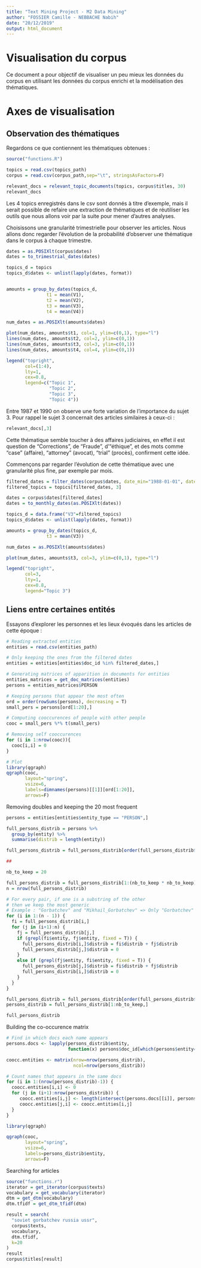 ```yaml
---
title: "Text Mining Project - M2 Data Mining"
author: "FOSSIER Camille - NEBBACHE Nabih"
date: "20/12/2019"
output: html_document
---
```


# Visualisation du corpus

Ce document a pour objectif de visualiser un peu mieux les données du corpus en
utilisant les données du corpus enrichi et la modélisation des thématiques.

# Axes de visualisation

## Observation des thématiques

Regardons ce que contiennent les thématiques obtenues :

```r
source("functions.R")

topics = read.csv(topics_path)
corpus = read.csv(corpus_path,sep="\t", stringsAsFactors=F)

relevant_docs = relevant_topic_documents(topics, corpus$titles, 30)
relevant_docs
```

Les 4 topics enregistrés dans le csv sont donnés à titre d'exemple, mais il serait possible de refaire une extraction de thématiques
et de réutiliser les outils que nous allons voir par la suite pour mener d'autres analyses.

Choisissons une granularité trimestrielle pour observer les articles. Nous allons donc regarder l'évolution de la
probabilité d'observer une thématique dans le corpus à chaque trimestre. 

```r
dates = as.POSIXlt(corpus$dates)
dates = to_trimestrial_dates(dates)

topics_d = topics
topics_d$dates <- unlist(lapply(dates, format))


amounts = group_by_dates(topics_d,
               t1 = mean(V1),
               t2 = mean(V2),
               t3 = mean(V3),
               t4 = mean(V4))

num_dates = as.POSIXlt(amounts$dates)

plot(num_dates, amounts$t1, col=1, ylim=c(0,1), type="l")
lines(num_dates, amounts$t2, col=2, ylim=c(0,1))
lines(num_dates, amounts$t3, col=3, ylim=c(0,1))
lines(num_dates, amounts$t4, col=4, ylim=c(0,1))

legend("topright",
       col=(1:4),
       lty=1,
       cex=0.8,
       legend=c("Topic 1",
                "Topic 2",
                "Topic 3",
                "Topic 4"))

```

Entre 1987 et 1990 on observe une forte variation de l'importance du sujet 3. Pour rappel le sujet 3 concernait
des articles similaires à ceux-ci :

```r
relevant_docs[,3]
```

Cette thématique semble toucher à des affaires judiciaires, en effet il est question de "Corrections", de "Fraude", d'"éthique",
et des mots comme "case" (affaire), "attorney" (avocat), "trial" (procès), confirment cette idée.

Commençons par regarder l'évolution de cette thématique avec une granularité plus fine, par exemple par mois.

```r
filtered_dates = filter_dates(corpus$dates, date_min="1988-01-01", date_max="1990-01-01")
filtered_topics = topics[filtered_dates, 3]

dates = corpus$dates[filtered_dates]
dates = to_monthly_dates(as.POSIXlt(dates))

topics_d = data.frame("V3"=filtered_topics)
topics_d$dates <- unlist(lapply(dates, format))

amounts = group_by_dates(topics_d,
               t3 = mean(V3))

num_dates = as.POSIXlt(amounts$dates)

plot(num_dates, amounts$t3, col=3, ylim=c(0,1), type="l")

legend("topright",
       col=3,
       lty=1,
       cex=0.8,
       legend="Topic 3")

```

## Liens entre certaines entités

Essayons d'explorer les personnes et les lieux évoqués dans les articles de cette époque :

```r
# Reading extracted entities
entities = read.csv(entities_path)

# Only keeping the ones from the filtered dates
entities = entities[entities$doc_id %in% filtered_dates,]

# Generating matrices of apparition in documents for entities
entities_matrices = get_doc_matrices(entities)
persons = entities_matrices$PERSON

# Keeping persons that appear the most often
ord = order(rowSums(persons), decreasing = T)
small_pers = persons[ord[1:20],]

# Computing cooccurences of people with other people
cooc = small_pers %*% t(small_pers)

# Removing self cooccurences
for (i in 1:nrow(cooc)){
  cooc[i,i] = 0
}

# Plot
library(qgraph)
qgraph(cooc,
       layout="spring",
       vsize=6,
       labels=dimnames(persons)[[1]][ord[1:20]],
       arrows=F)

```

Removing doubles and keeping the 20 most frequent

```r

persons = entities[entities$entity_type == "PERSON",]

full_persons_distrib = persons %>% 
  group_by(entity) %>%
  summarise(distrib = length(entity))

full_persons_distrib = full_persons_distrib[order(full_persons_distrib$distrib, decreasing = T),]

##

nb_to_keep = 20

full_persons_distrib = full_persons_distrib[1:(nb_to_keep * nb_to_keep),]
n = nrow(full_persons_distrib)

# For every pair, if one is a substring of the other
# then we keep the most generic
# Example : "Gorbatchev" and "Mikhail_Gorbatchev" => Only "Gorbatchev"
for (i in 1:(n - 1)) {
  fi = full_persons_distrib[i,]
  for (j in (i+1):n) {
    fj = full_persons_distrib[j,]
    if (grepl(fi$entity, fj$entity, fixed = T)) {
      full_persons_distrib[i,]$distrib = fi$distrib + fj$distrib
      full_persons_distrib[j,]$distrib = 0
    }
    else if (grepl(fj$entity, fi$entity, fixed = T)) {
      full_persons_distrib[j,]$distrib = fi$distrib + fj$distrib
      full_persons_distrib[i,]$distrib = 0
    }
  }
}

full_persons_distrib = full_persons_distrib[order(full_persons_distrib$distrib, decreasing = T),]
persons_distrib = full_persons_distrib[1:nb_to_keep,]

full_persons_distrib
```

Building the co-occurence matrix

```r
# Find in which docs each name appears
persons.docs <- lapply(persons_distrib$entity,
                       function(x) persons$doc_id[which(persons$entity==x)])

coocc.entities <- matrix(nrow=nrow(persons_distrib),
                         ncol=nrow(persons_distrib))

# Count names that appears in the same docs
for (i in 1:(nrow(persons_distrib)-1)) {
  coocc.entities[i,i] <- 0
  for (j in (i+1):nrow(persons_distrib)) {
     coocc.entities[i,j] <- length(intersect(persons.docs[[i]], persons.docs[[j]]))
     coocc.entities[j,i] <- coocc.entities[i,j]
  }
}

library(qgraph)

qgraph(cooc,
       layout="spring",
       vsize=6,
       labels=persons_distrib$entity,
       arrows=F)

```

Searching for articles

```r
source("functions.r")
iterator = get_iterator(corpus$texts)
vocabulary = get_vocabulary(iterator)
dtm = get_dtm(vocabulary)
dtm.tfidf = get_dtm_tfidf(dtm)

result = search(
  "soviet gorbatchev russia ussr",
  corpus$texts,
  vocabulary,
  dtm.tfidf,
  k=20
)
result
corpus$titles[result]
```